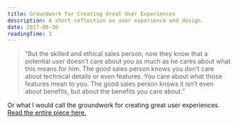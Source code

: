 ```yaml
---
title: Groundwork for Creating Great User Experiences
description: A short reflection on user experience and design.
date: 2017-06-30
readingTime: 1
---
```


> &#8220;But the skilled and ethical sales person, now they know that a potential user doesn&#8217;t care about you as much as he cares about what this means for him. The good sales person knows you don&#8217;t care about technical details or even features. You care about what those features mean to you. The good sales person knows it isn&#8217;t even about benefits, but about the benefits you care about.&#8221;

Or what I would call the groundwork for creating great user experiences. <a href="http://headrush.typepad.com/creating_passionate_users/2005/01/we_should_all_t.html?__s=%5Bsubscriber.token%5D" target="_blank">Read the entire piece here.</a>